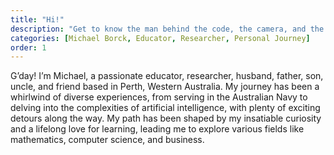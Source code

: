 ```yaml
---
title: "Hi!"
description: "Get to know the man behind the code, the camera, and the guitar."
categories: [Michael Borck, Educator, Researcher, Personal Journey]
order: 1
---
```


G'day! I'm Michael, a passionate educator, researcher, husband, father, son, uncle, and friend based in Perth, Western Australia. My journey has been a whirlwind of diverse experiences, from serving in the Australian Navy to delving into the complexities of artificial intelligence, with plenty of exciting detours along the way. My path has been shaped by my insatiable curiosity and a lifelong love for learning, leading me to explore various fields like mathematics, computer science, and business.
